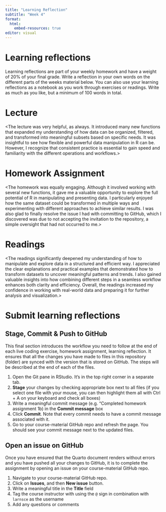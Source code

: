 ```yaml
---
title: "Learning Reflection"
subtitle: "Week 4"
format:
  html:
    embed-resources: true
editor: visual
---
```


# Learning reflections

Learning reflections are part of your weekly homework and have a weight of 20% of your final grade. Write a reflection in your own words on the different parts of the weeks material below. You can also use your learning reflections as a notebook as you work through exercises or readings. Write as much as you like, but a minimum of 100 words in total.

# Lecture

\<The lecture was very helpful, as always. It introduced many new
functions that expanded my understanding of how data can be organized, filtered, and transformed into meaningful subsets based on specific needs. It was insightful to see how flexible and powerful data manipulation in R can be. However, I recognize that consistent practice is essential to gain speed and familiarity with the different operations and workflows.\>

# Homework Assignment

\<The homework was equally engaging. Although it involved working with several new functions, it gave me a valuable opportunity to explore the full potential of R in manipulating and presenting data. I particularly enjoyed how the same dataset could be transformed in multiple ways and experimenting with different approaches to achieve similar results. I was also glad to finally resolve the issue I
had with committing to GitHub, which I discovered was due to not accepting the invitation to the repository, a simple oversight that had not occurred to me.\>

# Readings

\<The readings significantly deepened my understanding of how to manipulate and explore data in a structured and efficient way. I appreciated the clear explanations and practical examples that demonstrated how to transform datasets to uncover meaningful patterns and trends. I also gained valuable insights into how combining different steps in a seamless workflow enhances both clarity and efficiency. Overall, the readings increased my confidence in working with real-world data and preparing it for further analysis and visualization.\>

# Submit learning reflections

## Stage, Commit & Push to GitHub

This final section introduces the workflow you need to follow at the end of each live coding exercise, homework assignment, learning reflection. It ensures that all the changes you have made to files in this repository (folder) are synced with the version that is stored on GitHub. The steps will be described at the end of each of the files.

1.  Open the Git pane in RStudio. It's in the top right corner in a separate tab.
2.  **Stage** your changes by checking appropriate box next to all files (if you select one file with your mouse, you can then highlight them all with Ctrl + A on your keyboard and check all boxes)
3.  Write a meaningful commit message (e.g. "Completed homework assignment 1b) in the **Commit message** box
4.  Click **Commit**. Note that every commit needs to have a commit message associated with it.
5.  Go to your course-material GitHub repo and refresh the page. You should see your commit message next to the updated files.

## Open an issue on GitHub

Once you have ensured that the Quarto document renders without errors and you have pushed all your changes to GitHub, it is to complete the assignment by opening an issue on your course-material GitHub repo.

1.  Navigate to your course-material GitHub repo.
2.  Click on **Issues**, and then **New issue** button.
3.  Write a meaningful title in the **Title** field
4.  Tag the course instructor with using the `@` sign in combination with `larnsce` as the username
5.  Add any questions or comments
